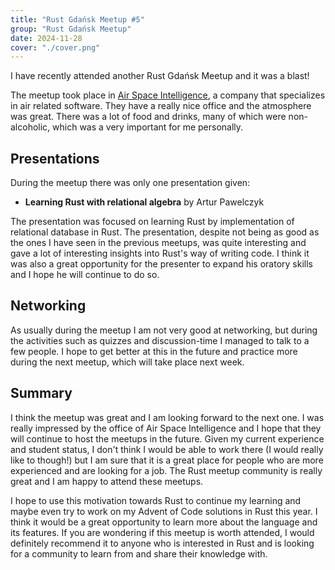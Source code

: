 ```yaml
---
title: "Rust Gdańsk Meetup #5"
group: "Rust Gdańsk Meetup"
date: 2024-11-28
cover: "./cover.png"
---
```


I have recently attended another Rust Gdańsk Meetup and it was a blast!

The meetup took place in [Air Space Intelligence](https://www.airspace-intelligence.com/), a company that specializes in air related software.
They have a really nice office and the atmosphere was great. There was a lot of food and drinks, many of which were non-alcoholic, which was a very important for me personally.

## Presentations

During the meetup there was only one presentation given:

- **Learning Rust with relational algebra** by Artur Pawelczyk

The presentation was focused on learning Rust by implementation of relational database in Rust. The presentation, despite not being as good as the ones I have seen in the previous meetups,
was quite interesting and gave a lot of interesting insights into Rust's way of writing code. I think it was also a great opportunity for the presenter to expand his oratory skills and I hope he will continue to do so.

## Networking

As usually during the meetup I am not very good at networking, but during the activities such as quizzes and discussion-time I managed to talk to a few people. I hope to get better at this in the future and practice more during the next meetup, which will take place
next week.

## Summary

I think the meetup was great and I am looking forward to the next one. I was really impressed by the office of Air Space Intelligence and I hope that they will continue to host the meetups in the future. Given my current experience and student status, I don't think 
I would be able to work there (I would really like to though!) but I am sure that it is a great place for people who are more experienced and are looking for a job. The Rust meetup community is really great and I am happy to attend these meetups.

I hope to use this motivation towards Rust to continue my learning and maybe even try to work on my Advent of Code solutions in Rust this year. I think it would be a great opportunity to learn more about the language and its features. If you are wondering if this meetup is worth attended,
I would definitely recommend it to anyone who is interested in Rust and is looking for a community to learn from and share their knowledge with.
